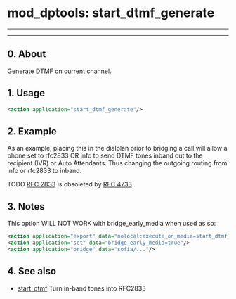 
# mod_dptools: start_dtmf_generate 

 

---

---

## 0\. About

Generate DTMF on current channel.

  
## 1\. Usage

```xml
<action application="start_dtmf_generate"/>
```

## 2\. Example

As an example, placing this in the dialplan prior to bridging a call will allow a phone set to rfc2833 OR info to send DTMF tones inband out to the recipient (IVR) or Auto Attendants. Thus changing the outgoing routing from info or rfc2833 to inband.

TODO [RFC 2833](https://tools.ietf.org/html/rfc2833) is obsoleted by [RFC 4733](https://tools.ietf.org/html/rfc4733).

## 3\. Notes

This option WILL NOT WORK with bridge\_early\_media when used as so:

```xml
<action application="export" data="nolocal:execute_on_media=start_dtmf_generate"/>
<action application="set" data="bridge_early_media=true"/>
<action application="bridge" data="sofia/..."/>
```

## 4\. See also

* [start\_dtmf](./6587132.mdx#0-about) Turn in-band tones into RFC2833

  

